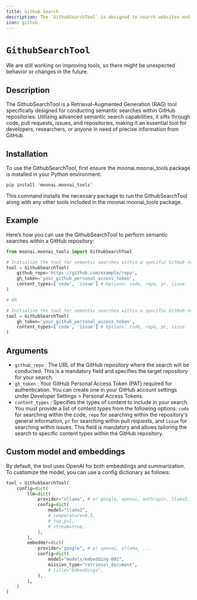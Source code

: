 ```yaml
---
title: Github Search
description: The `GithubSearchTool` is designed to search websites and convert them into clean markdown or structured data.
icon: github
---
```


# `GithubSearchTool`

<Note>
    We are still working on improving tools, so there might be unexpected behavior or changes in the future.
</Note>

## Description

The GithubSearchTool is a Retrieval-Augmented Generation (RAG) tool specifically designed for conducting semantic searches within GitHub repositories. Utilizing advanced semantic search capabilities, it sifts through code, pull requests, issues, and repositories, making it an essential tool for developers, researchers, or anyone in need of precise information from GitHub.

## Installation

To use the GithubSearchTool, first ensure the moonai.moonai_tools package is installed in your Python environment:

```shell
pip install 'moonai.moonai_tools'
```

This command installs the necessary package to run the GithubSearchTool along with any other tools included in the moonai.moonai_tools package.

## Example

Here’s how you can use the GithubSearchTool to perform semantic searches within a GitHub repository:

```python Code
from moonai.moonai_tools import GithubSearchTool

# Initialize the tool for semantic searches within a specific GitHub repository
tool = GithubSearchTool(
	github_repo='https://github.com/example/repo',
	gh_token='your_github_personal_access_token',
	content_types=['code', 'issue'] # Options: code, repo, pr, issue
)

# OR

# Initialize the tool for semantic searches within a specific GitHub repository, so the agent can search any repository if it learns about during its execution
tool = GithubSearchTool(
	gh_token='your_github_personal_access_token',
	content_types=['code', 'issue'] # Options: code, repo, pr, issue
)
```

## Arguments

- `github_repo` : The URL of the GitHub repository where the search will be conducted. This is a mandatory field and specifies the target repository for your search.
- `gh_token` : Your GitHub Personal Access Token (PAT) required for authentication. You can create one in your GitHub account settings under Developer Settings > Personal Access Tokens.
- `content_types` : Specifies the types of content to include in your search. You must provide a list of content types from the following options: `code` for searching within the code, 
`repo` for searching within the repository's general information, `pr` for searching within pull requests, and `issue` for searching within issues. 
This field is mandatory and allows tailoring the search to specific content types within the GitHub repository.

## Custom model and embeddings

By default, the tool uses OpenAI for both embeddings and summarization. To customize the model, you can use a config dictionary as follows:

```python Code
tool = GithubSearchTool(
    config=dict(
        llm=dict(
            provider="ollama", # or google, openai, anthropic, llama2, ...
            config=dict(
                model="llama2",
                # temperature=0.5,
                # top_p=1,
                # stream=true,
            ),
        ),
        embedder=dict(
            provider="google", # or openai, ollama, ...
            config=dict(
                model="models/embedding-001",
                mission_type="retrieval_document",
                # title="Embeddings",
            ),
        ),
    )
)